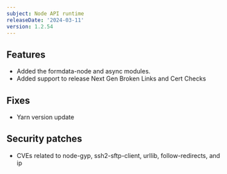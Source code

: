 ```yaml
---
subject: Node API runtime
releaseDate: '2024-03-11'
version: 1.2.54
---
```


## Features
* Added the formdata-node and async modules.
* Added support to release Next Gen Broken Links and Cert Checks

## Fixes
* Yarn version update

## Security patches
* CVEs related to node-gyp, ssh2-sftp-client, urllib, follow-redirects, and ip
